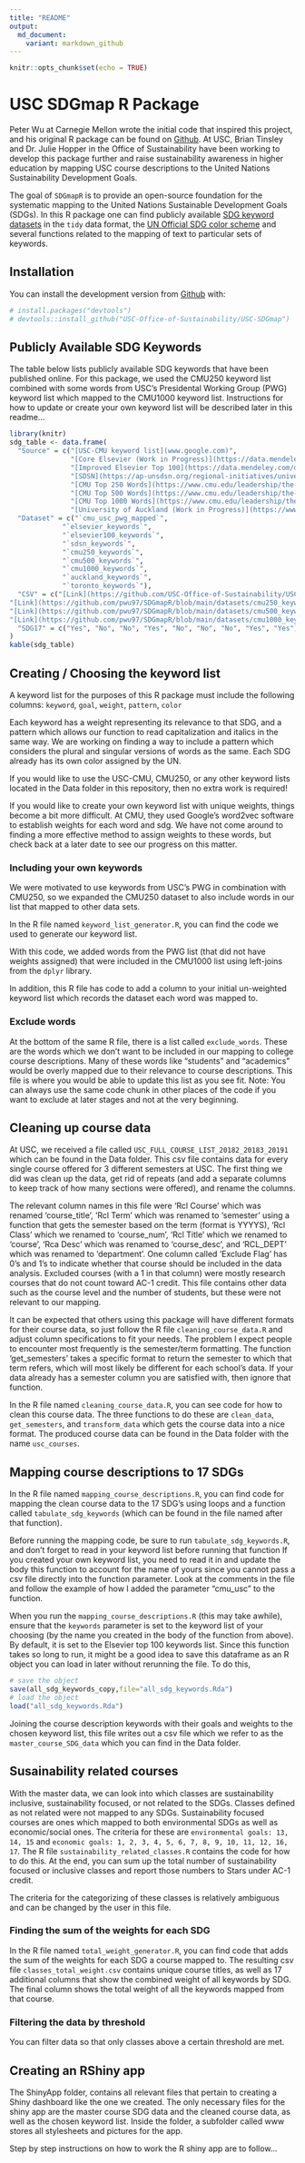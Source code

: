 ```yaml
---
title: "README"
output:
  md_document:
    variant: markdown_github
---
```


```r
knitr::opts_chunk$set(echo = TRUE)
```


# USC SDGmap R Package

Peter Wu at Carnegie Mellon wrote the initial code that inspired this project, and his original R package can be found on [Github](https://github.com/pwu97/SDGmapR). 
At USC, Brian Tinsley and Dr. Julie Hopper in the Office of Sustainability have been working to develop this package further and raise sustainability awareness in higher education by mapping USC course descriptions to the United Nations Sustainability Development Goals.

The goal of `SDGmapR` is to provide an open-source foundation for the systematic mapping
to the United Nations Sustainable Development Goals (SDGs). In this R package one can find publicly available [SDG keyword datasets](https://github.com/USC-Office-of-Sustainability/USC-SDGmap/tree/main/Keyword%20Lists) in the `tidy` data format, the [UN Official SDG color scheme](https://www.un.org/sustainabledevelopment/wp-content/uploads/2019/01/SDG_Guidelines_AUG_2019_Final.pdf) and several functions related to the mapping of text to particular sets of keywords.

## Installation

You can install the development version from [Github](https://github.com/USC-Office-of-Sustainability/USC-SDGmap) with:

```r
# install.packages("devtools")
# devtools::install_github("USC-Office-of-Sustainability/USC-SDGmap")
```

## Publicly Available SDG Keywords

The table below lists publicly available SDG keywords that have been published online. For this package, we used the CMU250 keyword list combined with some words from USC's Presidental Working Group (PWG) keyword list which mapped to the CMU1000 keyword list. Instructions for how to update or create your own keyword list will be described later in this readme... 
<!-- add a link here -->

```r
library(knitr)
sdg_table <- data.frame(
  "Source" = c("[USC-CMU keyword list](www.google.com)", 
               "[Core Elsevier (Work in Progress)](https://data.mendeley.com/datasets/87txkw7khs/1)", 
               "[Improved Elsevier Top 100](https://data.mendeley.com/datasets/9sxdykm8s4/2)", 
               "[SDSN](https://ap-unsdsn.org/regional-initiatives/universities-sdgs/)", 
               "[CMU Top 250 Words](https://www.cmu.edu/leadership/the-provost/provost-priorities/sustainability-initiative/sdg-definitions.html)",
               "[CMU Top 500 Words](https://www.cmu.edu/leadership/the-provost/provost-priorities/sustainability-initiative/sdg-definitions.html)",
               "[CMU Top 1000 Words](https://www.cmu.edu/leadership/the-provost/provost-priorities/sustainability-initiative/sdg-definitions.html)",
               "[University of Auckland (Work in Progress)](https://www.sdgmapping.auckland.ac.nz/)", "[University of Toronto (Work in Progress)](https://data.utoronto.ca/sustainable-development-goals-sdg-report/sdg-report-appendix/)"),
  "Dataset" = c("`cmu_usc_pwg_mapped`",
             "`elsevier_keywords`",
             "`elsevier100_keywords`",
             "`sdsn_keywords`",
             "`cmu250_keywords`",
             "`cmu500_keywords`",
             "`cmu1000_keywords`",
             "`auckland_keywords`",
             "`toronto_keywords`"),
  "CSV" = c("[Link](https://github.com/USC-Office-of-Sustainability/USC-SDGmap/blob/main/Datasets/cmu_usc_pwg_mapped.csv)", "[Link](https://github.com/pwu97/SDGmapR/blob/main/datasets/elsevier_keywords_cleaned.csv)", "[Link](https://github.com/pwu97/SDGmapR/blob/main/datasets/elsevier100_keywords_cleaned.csv)", "[Link](https://github.com/pwu97/SDGmapR/blob/main/datasets/sdsn_keywords_cleaned.csv)", 
"[Link](https://github.com/pwu97/SDGmapR/blob/main/datasets/cmu250_keywords_cleaned.csv)",
"[Link](https://github.com/pwu97/SDGmapR/blob/main/datasets/cmu500_keywords_cleaned.csv)",
"[Link](https://github.com/pwu97/SDGmapR/blob/main/datasets/cmu1000_keywords_cleaned.csv)", "", ""),
  "SDG17" = c("Yes", "No", "No", "Yes", "No", "No", "No", "Yes", "Yes")
)
kable(sdg_table)

```


## Creating / Choosing the keyword list

A keyword list for the purposes of this R package must include the following columns:
`keyword`, `goal`, `weight`, `pattern`, `color`

Each keyword has a weight representing its relevance to that SDG, and a pattern which allows our function to read capitalization and italics in the same way. We are working on finding a way to include a pattern which considers the plural and singular versions of words as the same. Each SDG already has its own color assigned by the UN.
<!-- pattern doesnt actually do italics or capitalization -->

If you would like to use the USC-CMU, CMU250, or any other keyword lists located in the Data folder in this repository, then no extra work is required!
<!-- skip to different section -->

If you would like to create your own keyword list with unique weights, things become a bit more difficult. At CMU, they used Google's word2vec software to establish weights for each word and sdg.
We have not come around to finding a more effective method to assign weights to these words, but check back at a later date to see our progress on this matter.

### Including your own keywords

We were motivated to use keywords from USC's PWG in combination with CMU250, so we expanded the CMU250 dataset to also include words in our list that mapped to other data sets.

In the R file named `keyword_list_generator.R`, you can find the code we used to generate our keyword list.

With this code, we added words from the PWG list (that did not have weights assigned) that were included in the CMU1000 list using left-joins from the `dplyr` library.

In addition, this R file has code to add a column to your initial un-weighted keyword list which records the dataset each word was mapped to.

### Exclude words

At the bottom of the same R file, there is a list called `exclude_words`. These are the words which we don't want to be included in our mapping to college course descriptions. Many of these words like "students" and "academics" would be overly mapped due to their relevance to course descriptions. This file is where you would be able to update this list as you see fit. Note: You can always use the same code chunk in other places of the code if you want to exclude at later stages and not at the very beginning.


## Cleaning up course data

At USC, we received a file called `USC_FULL_COURSE_LIST_20182_20183_20191` which can be found in the Data folder. This csv file contains data for every single course offered for 3 different semesters at USC. The first thing we did was clean up the data, get rid of repeats (and add a separate columns to keep track of how many sections were offered), and rename the columns.

The relevant column names in this file were 'Rcl Course' which was renamed 'course_title', 'Rcl Term' which was renamed to 'semester' using a function that gets the semester based on the term (format is YYYYS), 'Rcl Class' which we renamed to 'course_num', 'Rcl Title' which we renamed to 'course', 'Rca Desc' which was renamed to 'course_desc', and 'RCL_DEPT' which was renamed to 'department'. One column called 'Exclude Flag' has 0's and 1's to indicate whether that course should be included in the data analysis. Excluded courses (with a 1 in that column) were mostly research courses that do not count toward AC-1 credit. This file contains other data such as the course level and the number of students, but these were not relevant to our mapping.

It can be expected that others using this package will have different formats for their course data, so just follow the R file `cleaning_course_data.R` and adjust column specifications to fit your needs. The problem I expect people to encounter most frequently is the semester/term formatting. The function 'get_semesters' takes a specific format to return the semester to which that term refers, which will most likely be different for each school's data. If your data already has a semester column you are satisfied with, then ignore that function.

In the R file named `cleaning_course_data.R`, you can see code for how to clean this course data. The three functions to do these are `clean_data`, `get_semesters`, and `transform_data` which gets the course data into a nice format. The produced course data can be found in the Data folder with the name `usc_courses`.


## Mapping course descriptions to 17 SDGs

In the R file named `mapping_course_descriptions.R`, you can find code for mapping the clean course data to the 17 SDG's using loops and a function called `tabulate_sdg_keywords` (which can be found in the file named after that function).

Before running the mapping code, be sure to run `tabulate_sdg_keywords.R`, and don't forget to read in your keyword list before running that function If you created your own keyword list, you need to read it in and update the body this function to account for the name of yours since you cannot pass a csv file directly into the function parameter. Look at the comments in the file and follow the example of how I added the parameter "cmu_usc" to the function. 

When you run the `mapping_course_descriptions.R` (this may take awhile), ensure that the `keywords` parameter is set to the keyword list of your choosing (by the name you created in the body of the function from above). By default, it is set to the Elsevier top 100 keywords list. Since this function takes so long to run, it might be a good idea to save this dataframe as an R object you can load in later without rerunning the file. To do this, 
<!-- chang the default to be ours? -->

```r
# save the object
save(all_sdg_keywords_copy,file="all_sdg_keywords.Rda")
# load the object
load("all_sdg_keywords.Rda")
```


Joining the course description keywords with their goals and weights to the chosen keyword list, this file writes out a csv file which we refer to as the `master_course_SDG_data` which you can find in the Data folder. 


## Susainability related courses

With the master data, we can look into which classes are sustainability inclusive, sustainability focused, or not related to the SDGs. Classes defined as not related were not mapped to any SDGs. Sustainability focused courses are ones which mapped to both environmental SDGs as well as economic/social ones. The criteria for these are `environmental goals: 13, 14, 15` and `economic goals: 1, 2, 3, 4, 5, 6, 7, 8, 9, 10, 11, 12, 16, 17`. The R file `sustainability_related_classes.R` contains the code for how to do this. At the end, you can sum up the total number of sustainability focused or inclusive classes and report those numbers to Stars under AC-1 credit. 

The criteria for the categorizing of these classes is relatively ambiguous and can be changed by the user in this file.
<!-- need to change wording -->


### Finding the sum of the weights for each SDG

In the R file named `total_weight_generator.R`, you can find code that adds the sum of the weights for each SDG a course mapped to. The resulting csv file `classes_total_weight.csv` contains unique course titles, as well as 17 additional columns that show the combined weight of all keywords by SDG. The final column shows the total weight of all the keywords mapped from that course. 


### Filtering the data by threshold

You can filter data so that only classes above a certain threshold are met.
<!-- ask julie about whether you filter the data or the keywords -->


## Creating an RShiny app

The ShinyApp folder, contains all relevant files that pertain to creating a Shiny dashboard like the one we created. The only necessary files for the shiny app are the master course SDG data and the cleaned course data, as well as the chosen keyword list. Inside the folder, a subfolder called www stores all stylesheets and pictures for the app. 
<!-- add link -->

Step by step instructions on how to work the R shiny app are to follow...
<!-- ask julie about this, how much code do i show -->



